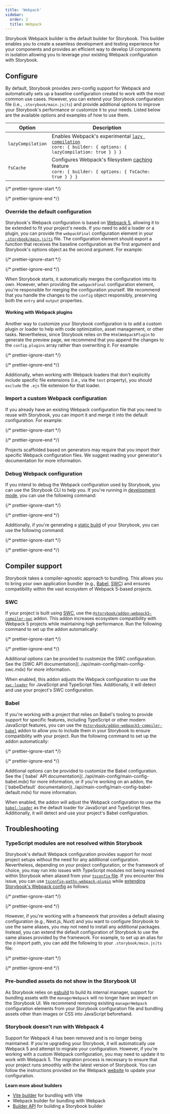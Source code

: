 ```yaml
---
title: 'Webpack'
sidebar:
  order: 2
  title: Webpack
---
```


Storybook Webpack builder is the default builder for Storybook. This builder enables you to create a seamless development and testing experience for your components and provides an efficient way to develop UI components in isolation allowing you to leverage your existing Webpack configuration with Storybook.

## Configure

By default, Storybook provides zero-config support for Webpack and automatically sets up a baseline configuration created to work with the most common use cases. However, you can extend your Storybook configuration file (i.e., `.storybook/main.js|ts`) and provide additional options to improve your Storybook's performance or customize it to your needs. Listed below are the available options and examples of how to use them.

| Option            | Description                                                                                                                                                                                        |
| ----------------- | -------------------------------------------------------------------------------------------------------------------------------------------------------------------------------------------------- |
| `lazyCompilation` | Enables Webpack's experimental [`lazy compilation`](https://webpack.js.org/configuration/experiments/#experimentslazycompilation)<br />`core: { builder: { options: { lazyCompilation: true } } }` |
| `fsCache`         | Configures Webpack's filesystem [caching](https://webpack.js.org/configuration/cache/#cachetype) feature<br /> `core: { builder: { options: { fsCache: true } } }`                                 |

{/* prettier-ignore-start */}

<CodeSnippets path="storybook-main-webpack-options.md" />

{/* prettier-ignore-end */}

### Override the default configuration

Storybook's Webpack configuration is based on [Webpack 5](https://webpack.js.org/), allowing it to be extended to fit your project's needs. If you need to add a loader or a plugin, you can provide the `webpackFinal` configuration element in your [`.storybook/main.js|ts`](../configure/index.mdx#configure-your-storybook-project) file. The configuration element should export a function that receives the baseline configuration as the first argument and Storybook's options object as the second argument. For example:

{/* prettier-ignore-start */}

<CodeSnippets path="main-config-webpack-final.md" />

{/* prettier-ignore-end */}

When Storybook starts, it automatically merges the configuration into its own. However, when providing the `webpackFinal` configuration element, you're responsible for merging the configuration yourself. We recommend that you handle the changes to the `config` object responsibly, preserving both the `entry` and `output` properties.

#### Working with Webpack plugins

Another way to customize your Storybook configuration is to add a custom plugin or loader to help with code optimization, asset management, or other tasks. Nevertheless, since Storybook relies on the `HtmlWebpackPlugin` to generate the preview page, we recommend that you append the changes to the `config.plugins` array rather than overwriting it. For example:

{/* prettier-ignore-start */}

<CodeSnippets path="storybook-main-simplified-config.md" />

{/* prettier-ignore-end */}

Additionally, when working with Webpack loaders that don't explicitly include specific file extensions (i.e., via the `test` property), you should `exclude` the `.ejs` file extension for that loader.

### Import a custom Webpack configuration

If you already have an existing Webpack configuration file that you need to reuse with Storybook, you can import it and merge it into the default configuration. For example:

{/* prettier-ignore-start */}

<CodeSnippets path="storybook-main-using-existing-config.md" />

{/* prettier-ignore-end */}

<Callout variant="info" icon="💡">
  Projects scaffolded based on generators may require that you import their specific Webpack configuration files. We suggest reading your generator's documentation for more information.
</Callout>

### Debug Webpack configuration

If you intend to debug the Webpack configuration used by Storybook, you can use the Storybook CLI to help you. If you're running in [development mode](../api/cli-options.mdx#dev), you can use the following command:

{/* prettier-ignore-start */}

<CodeSnippets path="storybook-debug-webpack-dev.md" />

{/* prettier-ignore-end */}

Additionally, if you're generating a [static build](../api/cli-options.mdx#build) of your Storybook, you can use the following command:

{/* prettier-ignore-start */}

<CodeSnippets path="storybook-debug-webpack-prod.md" />

{/* prettier-ignore-end */}

## Compiler support

Storybook takes a compiler-agnostic approach to bundling. This allows you to bring your own application bundler (e.g., [Babel](https://babeljs.io/), [SWC](https://swc.rs/)) and ensures compatibility within the vast ecosystem of Webpack 5-based projects.

### SWC

If your project is built using [SWC](https://swc.rs/), use the [`@storybook/addon-webpack5-compiler-swc`](https://storybook.js.org/addons/@storybook/addon-webpack5-compiler-swc) addon. This addon increases ecosystem compatibility with Webpack 5 projects while maintaining high performance. Run the following command to set up the addon automatically:

{/* prettier-ignore-start */}

<CodeSnippets path="storybook-addon-compiler-swc-auto-install.md" />

{/* prettier-ignore-end */}

<Callout variant="info">
  Additional options can be provided to customize the SWC configuration. See the [SWC API documentation](../api/main-config/main-config-swc.mdx) for more information.
</Callout>

When enabled, this addon adjusts the Webpack configuration to use the [`swc-loader`](https://swc.rs/docs/usage/swc-loader) for JavaScript and TypeScript files. Additionally, it will detect and use your project's SWC configuration.

### Babel

If you're working with a project that relies on Babel's tooling to provide support for specific features, including TypeScript or other modern JavaScript features, you can use the [`@storybook/addon-webpack5-compiler-babel`](https://storybook.js.org/addons/@storybook/addon-webpack5-compiler-babel) addon to allow you to include them in your Storybook to ensure compatibility with your project. Run the following command to set up the addon automatically:

{/* prettier-ignore-start */}

<CodeSnippets path="storybook-addon-compiler-babel-auto-install.md" />

{/* prettier-ignore-end */}

<Callout variant="info">
  Additional options can be provided to customize the Babel configuration. See the [`babel` API documentation](../api/main-config/main-config-babel.mdx) for more information, or if you're working on an addon, the [`babelDefault` documentation](../api/main-config/main-config-babel-default.mdx) for more information.
</Callout>

When enabled, the addon will adjust the Webpack configuration to use the [`babel-loader`](https://webpack.js.org/loaders/babel-loader/) as the default loader for JavaScript and TypeScript files. Additionally, it will detect and use your project's Babel configuration.

## Troubleshooting

### TypeScript modules are not resolved within Storybook

Storybook's default Webpack configuration provides support for most project setups without the need for any additional configuration. Nevertheless, depending on your project configuration, or the framework of choice, you may run into issues with TypeScript modules not being resolved within Storybook when aliased from your [`tsconfig` file](https://www.typescriptlang.org/tsconfig). If you encounter this issue, you can use [`tsconfig-paths-webpack-plugin`](https://github.com/dividab/tsconfig-paths-webpack-plugin#tsconfig-paths-webpack-plugin) while [extending Storybook's Webpack config](#override-the-default-configuration) as follows:

{/* prettier-ignore-start */}

<CodeSnippets path="storybook-main-ts-module-resolution.md" />

{/* prettier-ignore-end */}

However, if you're working with a framework that provides a default aliasing configuration (e.g., Next.js, Nuxt) and you want to configure Storybook to use the same aliases, you may not need to install any additional packages. Instead, you can extend the default configuration of Storybook to use the same aliases provided by the framework. For example, to set up an alias for the `@` import path, you can add the following to your `.storybook/main.js|ts` file:

{/* prettier-ignore-start */}

<CodeSnippets path="storybook-main-ts-module-resolution-atsign-import.md" />

{/* prettier-ignore-end */}

### Pre-bundled assets do not show in the Storybook UI

As Storybook relies on [esbuild](https://esbuild.github.io/) to build its internal manager, support for bundling assets with the `managerWebpack` will no longer have an impact on the Storybook UI. We recommend removing existing `managerWebpack` configuration elements from your Storybook configuration file and bundling assets other than images or CSS into JavaScript beforehand.

### Storybook doesn't run with Webpack 4

Support for Webpack 4 has been removed and is no longer being maintained. If you're upgrading your Storybook, it will automatically use Webpack 5 and attempt to migrate your configuration. However, if you're working with a custom Webpack configuration, you may need to update it to work with Webpack 5. The migration process is necessary to ensure that your project runs smoothly with the latest version of Storybook. You can follow the instructions provided on the Webpack [website](https://webpack.js.org/migrate/5/) to update your configuration.

**Learn more about builders**

* [Vite builder](./vite.mdx) for bundling with Vite
* Webpack builder for bundling with Webpack
* [Builder API](./builder-api.mdx) for building a Storybook builder
